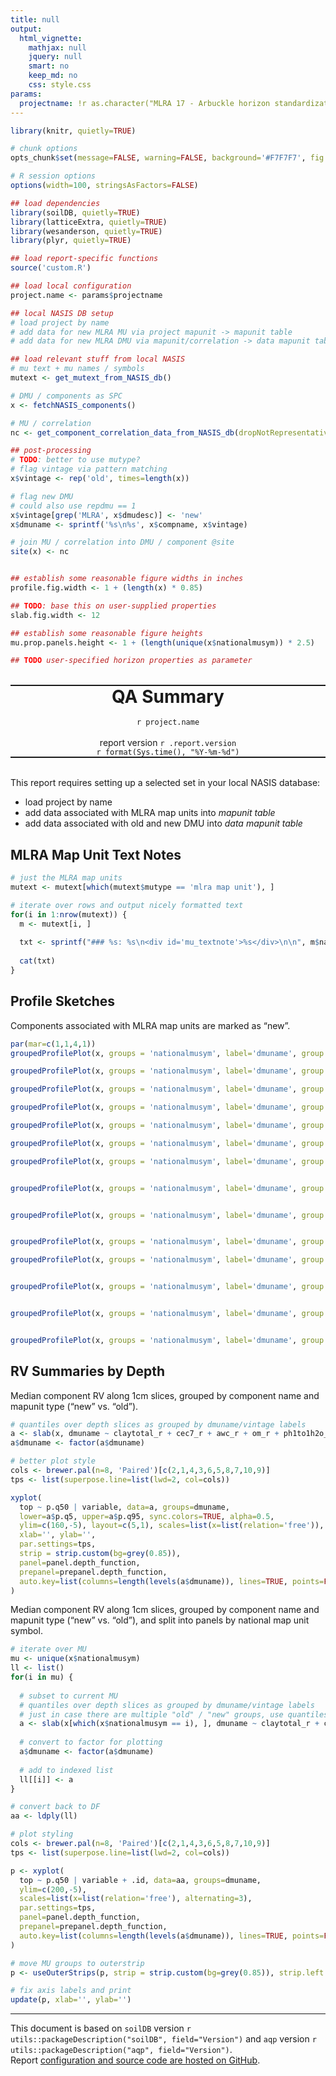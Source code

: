 ```yaml
---
title: null
output:
  html_vignette:
    mathjax: null
    jquery: null
    smart: no
    keep_md: no
    css: style.css
params:
  projectname: !r as.character("MLRA 17 - Arbuckle horizon standardization in 2-CHI SSA updated in SDJR")
---
```




```r
library(knitr, quietly=TRUE)

# chunk options
opts_chunk$set(message=FALSE, warning=FALSE, background='#F7F7F7', fig.align='center', fig.retina=2, dev='png', tidy=FALSE, verbose=FALSE, progress=FALSE)

# R session options
options(width=100, stringsAsFactors=FALSE)

## load dependencies
library(soilDB, quietly=TRUE)
library(latticeExtra, quietly=TRUE)
library(wesanderson, quietly=TRUE)
library(plyr, quietly=TRUE)

## load report-specific functions
source('custom.R') 

## load local configuration 
project.name <- params$projectname

## local NASIS DB setup
# load project by name
# add data for new MLRA MU via project mapunit -> mapunit table
# add data for new MLRA DMU via mapunit/correlation -> data mapunit table

## load relevant stuff from local NASIS
# mu text + mu names / symbols
mutext <- get_mutext_from_NASIS_db()

# DMU / components as SPC
x <- fetchNASIS_components()

# MU / correlation
nc <- get_component_correlation_data_from_NASIS_db(dropNotRepresentative = FALSE)

## post-processing
# TODO: better to use mutype?
# flag vintage via pattern matching
x$vintage <- rep('old', times=length(x))

# flag new DMU
# could also use repdmu == 1
x$vintage[grep('MLRA', x$dmudesc)] <- 'new'
x$dmuname <- sprintf('%s\n%s', x$compname, x$vintage)

# join MU / correlation into DMU / component @site
site(x) <- nc


## establish some reasonable figure widths in inches
profile.fig.width <- 1 + (length(x) * 0.85)

## TODO: base this on user-supplied properties
slab.fig.width <- 12

## establish some reasonable figure heights
mu.prop.panels.height <- 1 + (length(unique(x$nationalmusym)) * 2.5)

## TODO user-specified horizon properties as parameter

```

<br>
<div style="text-align: center; border-top-style: solid; border-bottom-style: solid; border-top-width: 2px; border-bottom-width: 2px;">
<span style="font-size: 200%; font-weight: bold;">QA Summary</span>
<span style="font-size: 100%;">
<br>
<br>
`r project.name`
</span>
<br><br>
report version `r .report.version`
<br>
`r format(Sys.time(), "%Y-%m-%d")`</div>

<br>
This report requires setting up a selected set in your local NASIS database:

   * load project by name
   * add data associated with MLRA map units into *mapunit table*
   * add data associated with old and new DMU into *data mapunit table*


## MLRA Map Unit Text Notes

```r

# just the MLRA map units
mutext <- mutext[which(mutext$mutype == 'mlra map unit'), ]

# iterate over rows and output nicely formatted text
for(i in 1:nrow(mutext)) {
  m <- mutext[i, ]
  
  txt <- sprintf("### %s: %s\n<div id='mu_textnote'>%s</div>\n\n", m$nationalmusym, m$muname, m$textentry)
  
  cat(txt)
}

```

## Profile Sketches
Components associated with MLRA map units are marked as "new".
```r

par(mar=c(1,1,4,1))
groupedProfilePlot(x, groups = 'nationalmusym', label='dmuname', group.name.cex = 0.85, group.name.offset = c(-16, -18), color='claytotal_r', col.label='Clay Content (%)', col.legend.cex=0.85)

groupedProfilePlot(x, groups = 'nationalmusym', label='dmuname', group.name.cex = 0.85, group.name.offset = c(-16, -18), color='sandtotal_r', col.label='Sand Content (%)', col.legend.cex=0.85)

groupedProfilePlot(x, groups = 'nationalmusym', label='dmuname', group.name.cex = 0.85, group.name.offset = c(-16, -18), color='fragvoltot_r', col.label='Total Fragment Volumne (%)', col.legend.cex=0.85)

groupedProfilePlot(x, groups = 'nationalmusym', label='dmuname', group.name.cex = 0.85, group.name.offset = c(-16, -18), color='texture', col.label='Texture', col.legend.cex=0.75)

groupedProfilePlot(x, groups = 'nationalmusym', label='dmuname', group.name.cex = 0.85, group.name.offset = c(-16, -18), color='ec_r', col.label='EC (mmhos/cm)', col.legend.cex=0.85)

groupedProfilePlot(x, groups = 'nationalmusym', label='dmuname', group.name.cex = 0.85, group.name.offset = c(-16, -18), color='cec7_r', col.label='CEC @ pH 7 (cmol[+] / kg)', col.legend.cex=0.85)

groupedProfilePlot(x, groups = 'nationalmusym', label='dmuname', group.name.cex = 0.85, group.name.offset = c(-16, -18), color='sumbases_r', col.label='Base Saturation (%)', col.legend.cex=0.85)


groupedProfilePlot(x, groups = 'nationalmusym', label='dmuname', group.name.cex = 0.85, group.name.offset = c(-16, -18), color='lep_r', col.label='LEP', col.legend.cex=0.85)


groupedProfilePlot(x, groups = 'nationalmusym', label='dmuname', group.name.cex = 0.85, group.name.offset = c(-16, -18), color='ph1to1h2o_r', col.label='pH 1:1 H2O', col.legend.cex=0.85)


groupedProfilePlot(x, groups = 'nationalmusym', label='dmuname', group.name.cex = 0.85, group.name.offset = c(-16, -18), color='sar_r', col.label='SAR (%)', col.legend.cex=0.85)

groupedProfilePlot(x, groups = 'nationalmusym', label='dmuname', group.name.cex = 0.85, group.name.offset = c(-16, -18), color='awc_r', col.label='AWC (cm / cm)', col.legend.cex=0.85)


groupedProfilePlot(x, groups = 'nationalmusym', label='dmuname', group.name.cex = 0.85, group.name.offset = c(-16, -18), color='ksat_r', col.label='Ksat (um/s)', col.legend.cex=0.85)


groupedProfilePlot(x, groups = 'nationalmusym', label='dmuname', group.name.cex = 0.85, group.name.offset = c(-16, -18), color='om_r', col.label='Organic Matter (%)', col.legend.cex=0.85)


groupedProfilePlot(x, groups = 'nationalmusym', label='dmuname', group.name.cex = 0.85, group.name.offset = c(-16, -18), color='dbthirdbar_r', col.label='Db 1/3 Bar (g / cc)', col.legend.cex=0.85)


```



## RV Summaries by Depth
Median component RV along 1cm slices, grouped by component name and mapunit type ("new" vs. "old").
```r
# quantiles over depth slices as grouped by dmuname/vintage labels
a <- slab(x, dmuname ~ claytotal_r + cec7_r + awc_r + om_r + ph1to1h2o_r, slab.fun = aqp:::.slab.fun.numeric.fast)
a$dmuname <- factor(a$dmuname)

# better plot style
cols <- brewer.pal(n=8, 'Paired')[c(2,1,4,3,6,5,8,7,10,9)]
tps <- list(superpose.line=list(lwd=2, col=cols))

xyplot(
  top ~ p.q50 | variable, data=a, groups=dmuname,
  lower=a$p.q5, upper=a$p.q95, sync.colors=TRUE, alpha=0.5,
  ylim=c(160,-5), layout=c(5,1), scales=list(x=list(relation='free')),
  xlab='', ylab='',
  par.settings=tps,
  strip = strip.custom(bg=grey(0.85)),
  panel=panel.depth_function, 
  prepanel=prepanel.depth_function,
  auto.key=list(columns=length(levels(a$dmuname)), lines=TRUE, points=FALSE)
)
```

Median component RV along 1cm slices, grouped by component name and mapunit type ("new" vs. "old"), and split into panels by national map unit symbol.
```r
# iterate over MU
mu <- unique(x$nationalmusym)
ll <- list()
for(i in mu) {
  
  # subset to current MU
  # quantiles over depth slices as grouped by dmuname/vintage labels
  # just in case there are multiple "old" / "new" groups, use quantiles vs. identity
  a <- slab(x[which(x$nationalmusym == i), ], dmuname ~ claytotal_r + cec7_r + awc_r + om_r + ph1to1h2o_r, slab.fun = aqp:::.slab.fun.numeric.fast)
  
  # convert to factor for plotting
  a$dmuname <- factor(a$dmuname)
  
  # add to indexed list
  ll[[i]] <- a
}

# convert back to DF
aa <- ldply(ll)

# plot styling
cols <- brewer.pal(n=8, 'Paired')[c(2,1,4,3,6,5,8,7,10,9)]
tps <- list(superpose.line=list(lwd=2, col=cols))

p <- xyplot(
  top ~ p.q50 | variable + .id, data=aa, groups=dmuname,
  ylim=c(200,-5), 
  scales=list(x=list(relation='free'), alternating=3),
  par.settings=tps,
  panel=panel.depth_function, 
  prepanel=prepanel.depth_function,
  auto.key=list(columns=length(levels(a$dmuname)), lines=TRUE, points=FALSE)
)

# move MU groups to outerstrip
p <- useOuterStrips(p, strip = strip.custom(bg=grey(0.85)), strip.left = strip.custom(bg=grey(0.75)))

# fix axis labels and print
update(p, xlab='', ylab='')
```


----------------------------
This document is based on `soilDB` version `r utils::packageDescription("soilDB", field="Version")` and `aqp` version `r utils::packageDescription("aqp", field="Version")`.
<br>
Report [configuration and source code are hosted on GitHub](https://github.com/ncss-tech/soilReports).

